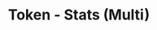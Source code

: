 ---
title: 'Token - Stats (Multi)'
openapi: '/en/api-reference/openapi-en.json GET /token/{chain}/stats/multi'
---